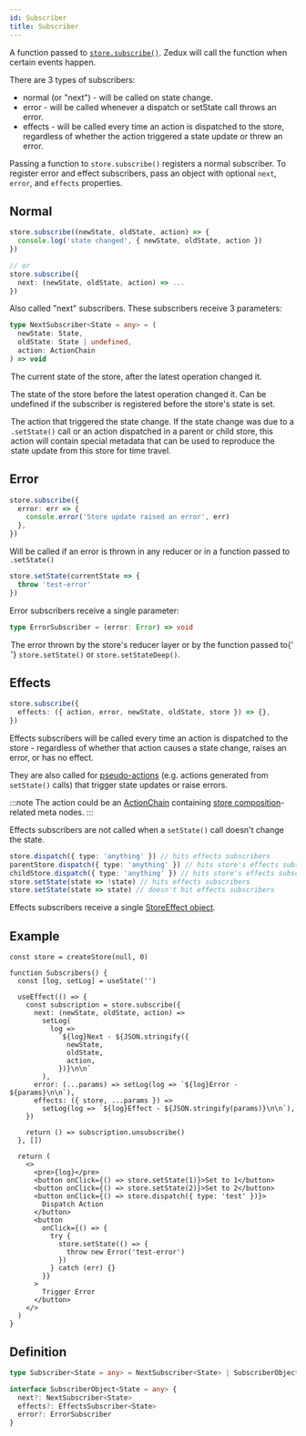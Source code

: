 ```yaml
---
id: Subscriber
title: Subscriber
---
```



A function passed to [`store.subscribe()`](../classes/Store#subscribe). Zedux will call the function when certain events happen.

There are 3 types of subscribers:

- normal (or "next") - will be called on state change.
- error - will be called whenever a dispatch or setState call throws an error.
- effects - will be called every time an action is dispatched to the store, regardless of whether the action triggered a state update or threw an error.

Passing a function to `store.subscribe()` registers a normal subscriber. To register error and effect subscribers, pass an object with optional `next`, `error`, and `effects` properties.

## Normal

```ts
store.subscribe((newState, oldState, action) => {
  console.log('state changed', { newState, oldState, action })
})

// or
store.subscribe({
  next: (newState, oldState, action) => ...
})
```

Also called "next" subscribers. These subscribers receive 3 parameters:

```ts
type NextSubscriber<State = any> = (
  newState: State,
  oldState: State | undefined,
  action: ActionChain
) => void
```

<Legend>
  <Item name="newState">
    <p>
      The current state of the store, after the latest operation changed it.
    </p>
  </Item>
  <Item name="oldState">
    <p>
      The state of the store before the latest operation changed it. Can be
      undefined if the subscriber is registered before the store's state is set.
    </p>
  </Item>
  <Item name="action">
    <p>
      The action that triggered the state change. If the state change was due to
      a <code>.setState()</code> call or an action dispatched in a parent or
      child store, this action will contain special metadata that can be used to
      reproduce the state update from this store for time travel.
    </p>
  </Item>
</Legend>

## Error

```ts
store.subscribe({
  error: err => {
    console.error('Store update raised an error', err)
  },
})
```

Will be called if an error is thrown in any reducer or in a function passed to `.setState()`

```ts
store.setState(currentState => {
  throw 'test-error'
})
```

Error subscribers receive a single parameter:

```ts
type ErrorSubscriber = (error: Error) => void
```

<Legend>
  <Item name="error">
    <p>
      The error thrown by the store's reducer layer or by the function passed to{' '}
      <code>store.setState()</code> or <code>store.setStateDeep()</code>.
    </p>
  </Item>
</Legend>

## Effects

```ts
store.subscribe({
  effects: ({ action, error, newState, oldState, store }) => {},
})
```

Effects subscribers will be called every time an action is dispatched to the store - regardless of whether that action causes a state change, raises an error, or has no effect.

They are also called for [pseudo-actions](../glossary#pseudo-action) (e.g. actions generated from `setState()` calls) that trigger state updates or raise errors.

:::note
The action could be an [ActionChain](ActionChain) containing [store composition](../../advanced/store-composition)-related meta nodes.
:::

Effects subscribers are not called when a `setState()` call doesn't change the state.

```ts
store.dispatch({ type: 'anything' }) // hits effects subscribers
parentStore.dispatch({ type: 'anything' }) // hits store's effects subscribers
childStore.dispatch({ type: 'anything' }) // hits store's effects subscribers
store.setState(state => !state) // hits effects subscribers
store.setState(state => state) // doesn't hit effects subscribers
```

Effects subscribers receive a single [StoreEffect object](StoreEffect).

## Example

```tsx live ecosystemId=Subscriber/example resultVar=Subscribers
const store = createStore(null, 0)

function Subscribers() {
  const [log, setLog] = useState('')

  useEffect(() => {
    const subscription = store.subscribe({
      next: (newState, oldState, action) =>
        setLog(
          log =>
            `${log}Next - ${JSON.stringify({
              newState,
              oldState,
              action,
            })}\n\n`
        ),
      error: (...params) => setLog(log => `${log}Error - ${params}\n\n`),
      effects: ({ store, ...params }) =>
        setLog(log => `${log}Effect - ${JSON.stringify(params)}\n\n`),
    })

    return () => subscription.unsubscribe()
  }, [])

  return (
    <>
      <pre>{log}</pre>
      <button onClick={() => store.setState(1)}>Set to 1</button>
      <button onClick={() => store.setState(2)}>Set to 2</button>
      <button onClick={() => store.dispatch({ type: 'test' })}>
        Dispatch Action
      </button>
      <button
        onClick={() => {
          try {
            store.setState(() => {
              throw new Error('test-error')
            })
          } catch (err) {}
        }}
      >
        Trigger Error
      </button>
    </>
  )
}
```

## Definition

```ts
type Subscriber<State = any> = NextSubscriber<State> | SubscriberObject<State>

interface SubscriberObject<State = any> {
  next?: NextSubscriber<State>
  effects?: EffectsSubscriber<State>
  error?: ErrorSubscriber
}
```
